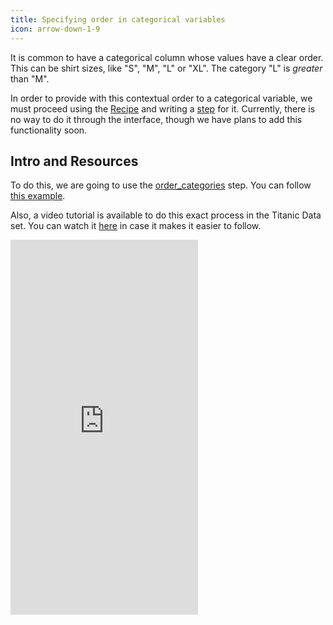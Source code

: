 ```yaml
---
title: Specifying order in categorical variables
icon: arrow-down-1-9
---
```


It is common to have a categorical column whose values have a clear order. This can
be shirt sizes, like "S", "M", "L" or "XL". The category "L" is _greater_ than "M".

In order to provide with this contextual order to a categorical variable, we must proceed
using the [Recipe](/concepts/graphext-concepts/recipe) and writing a [step](/concepts/graphext-concepts/steps) for it. Currently, there is no way to do it through
the interface, though we have plans to add this functionality soon.

## Intro and Resources

To do this, we are going to use the [order_categories](/api-docs/prepare/transform/order_categories) step.
You can follow [this example](https://app.graphext.com/projects/UHJvamVjdC05ODA3MA==/v/data).

Also, a video tutorial is available to do this exact process in the Titanic Data set.
You can watch it [here](https://youtu.be/kM9KCq5K2nw?t=239&si=-CG2PA6UVZS8kAAE) in case it makes it easier to follow.

<Frame caption="Sample of the Clothing Size Prediction with ordering applied in the Size column">
  <iframe
    className="w-full"
    frameborder="0"
    zoom="0.5"
    height="600"
    src="https://public.graphext.com/626cee261c078084/index.html"
  />
</Frame>

## Open the Recipe

Reach out to the little scroll icon in the top right corner.

<Frame>![Recipe icon](/images/variable-management/recipe-icon.webp)</Frame>

## Enable Code Mode

This will allow us to see and edit the code.

<Frame>
  ![Code Mode in recipe](/images/variable-management/code-mode-recipe.webp)
</Frame>

## Search for the order_categories step

Start writing `ord`, and the list will show the `order_categories` step.
Press enter, tab or click on the suggestion to accept it.

<Frame>
  ![Order Categories
  suggestion](/images/variable-management/order-categories-suggestion.webp)
</Frame>

This operation will write this piece of code on the same line:

```erlang
order_categories(ds.input) -> (ds.output)
```

## Edit the step with your column name

Because the column we want to take the information from is called `size` (careful, it's case sensitive!),
we change the code so it looks like this:

```erlang
order_categories(ds.size) -> (ds.size)
```

This gives an error because we are trying to create a column that already exists, `size`. We can either
create a new column with the ordering applied, or we can **overwrite** the existing column to include
the ordering information.

To create a new column, simply change the output from size to any other name, for example:

```erlang
order_categories(ds.size) -> (ds.size_ordered)
```

To overwrite the colum, we use the overwrite operator, like this:

```erlang
order_categories(ds.size) => (ds.size)
                          ^ this changed from - to =
```

## Apply the ordering

Let's apply the ordering. To do this, edit the step like this:

```erlang
order_categories(ds.size,
    {"categories": ["XXL", "XXXL", "L", "M", "S", "XXS"]}
) => (ds.size)
```

All we did is create an options object with `{}` that has a field `categories`. This field expects a list
of categories present in our data, and we pass in the order we want, **bigger/greater first**, and in
decreasing order.

<Tip>
  You can basically copy this piece of code and substitute "size" for the name
  of your column, and the categories list by all the different categories just
  like here: each in between quote marks and separated by commas.
</Tip>

## Done!

Now, we click "Run" in the lower right corner to save.
We can now see that our variable Size has a sorting icon next to it, allowing us to [sort the whole table](/documentation/data-preparation/variable-management-ui-config/sort-data-table).

<Frame>![Size sortable](/images/variable-management/size-sortable.webp)</Frame>
